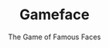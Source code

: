 ---
title: "Gameface"
subtitle: "The Game of Famous Faces"
creator: ""
categories: ["games"]
featuredImage: "../src/assets/images/item/games/DSC02717.png"
views: ["../src/assets/images/item/games/DSC02717.png","../src/assets/images/item/games/DSC02718.png","../src/assets/images/item/games/DSC02719.png"]
nextItem: []
---